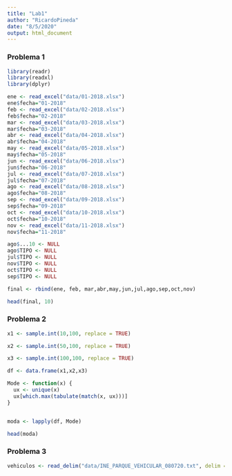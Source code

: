 ---
title: "Lab1"
author: "RicardoPineda"
date: "8/5/2020"
output: html_document
---

### Problema 1
````{r}
library(readr)
library(readxl)
library(dplyr)

ene <- read_excel("data/01-2018.xlsx")
ene$fecha="01-2018"
feb <- read_excel("data/02-2018.xlsx")
feb$fecha="02-2018"
mar <- read_excel("data/03-2018.xlsx")
mar$fecha="03-2018"
abr <- read_excel("data/04-2018.xlsx")
abr$fecha="04-2018"
may <- read_excel("data/05-2018.xlsx")
may$fecha="05-2018"
jun <- read_excel("data/06-2018.xlsx")
jun$fecha="06-2018"
jul <- read_excel("data/07-2018.xlsx")
jul$fecha="07-2018"
ago <- read_excel("data/08-2018.xlsx")
ago$fecha="08-2018"
sep <- read_excel("data/09-2018.xlsx")
sep$fecha="09-2018"
oct <- read_excel("data/10-2018.xlsx")
oct$fecha="10-2018"
nov <- read_excel("data/11-2018.xlsx")
nov$fecha="11-2018"

ago$...10 <- NULL
ago$TIPO <- NULL
jul$TIPO <- NULL
nov$TIPO <- NULL
oct$TIPO <- NULL
sep$TIPO <- NULL

final <- rbind(ene, feb, mar,abr,may,jun,jul,ago,sep,oct,nov)

head(final, 10)
````

### Problema 2
````{r}
x1 <- sample.int(10,100, replace = TRUE)

x2 <- sample.int(50,100, replace = TRUE)

x3 <- sample.int(100,100, replace = TRUE)

df <- data.frame(x1,x2,x3)

Mode <- function(x) {
  ux <- unique(x)
  ux[which.max(tabulate(match(x, ux)))]
}


moda <- lapply(df, Mode)

head(moda)
````

### Problema 3
````{r}
vehiculos <- read_delim("data/INE_PARQUE_VEHICULAR_080720.txt", delim = "|")
````
